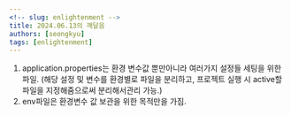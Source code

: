 ```yaml
---
<!-- slug: enlightenment -->
title: 2024.06.13의 깨달음
authors: [seongkyu]
tags: [enlightenment]
---
```


1. application.properties는 환경 변수값 뿐만아니라 여러가지 설정들 세팅을 위한 파일. (해당 설정 및 변수를 환경별로 파일을 분리하고, 프로젝트 실행 시 active할 파일을 지정해줌으로써 분리해서관리 가능.)
2. env파일은 환경변수 값 보관을 위한 목적만을 가짐.
